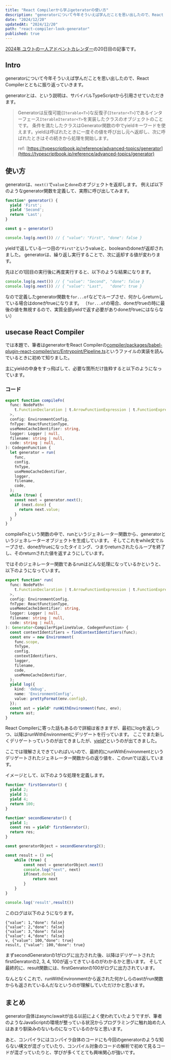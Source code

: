 ```yaml
---
title: "React Compilerから学ぶgeteratorの使い方"
description: "generatorについて今年そういえば学んだことを思い出したので、React Compilerとともに振り返っていきます。"
date: "2024/12/20"
updatedAt: "2024/12/20"
path: "react-compiler-look-generator"
published: true
---
```


[2024年 ユウトの一人アドベントカレンダー](https://adventar.org/calendars/9980)の20日目の記事です。

## Intro

generatorについて今年そういえば学んだことを思い出したので、React Compilerとともに振り返っていきます。

generatorとは、という説明は、サバイバルTypeScriptから引用させていただきます。

> Generatorは反復可能(`Iterable<T>`)な反復子(`Iterator<T>`)であるインターフェース`IterableIterator<T>`を実装したクラスのオブジェクトのことです。
条件を満たしたクラスはGenerator関数の中でyieldキーワードを使えます。yieldは呼ばれたときに一度その値を呼び出し元へ返却し、次に呼ばれたときはその続きから処理を開始します。
> 
> ref: [https://typescriptbook.jp/reference/advanced-topics/generator](https://typescriptbook.jp/reference/advanced-topics/generator)

## 使い方

generatorは、`next()`で`value`と`done`のオブジェクトを返却します。
例えば以下のようなgenerator関数を定義して、実際に呼び出してみます。

```js
function* generator() {
  yield 'First';
  yield 'Second';
  return 'Last';
}

const g = generator()

console.log(g.next()) // { "value": "First", "done": false }
```

yieldで返している一つ目の`"First"`というvalueと、booleanのdoneが返却されました。
generatorは、繰り返し実行することで、次に返却する値が変わります。

先ほどの1回目の実行後に再度実行すると、以下のような結果になります。

```js
console.log(g.next()) // { "value": "Second", "done": false }
console.log(g.next()) // { "value": "Last",   "done": true } 
```

なので定義したgenerator関数を`for...of`などでループさせ、何かしらreturnしている場合はdoneがtrueになります。
（`for...of`の場合、doneがtrueの時に最後の値を無視するので、実質全部yieldで返す必要がありdoneがtrueにはならない）

## usecase React Compiler

では本題で、筆者はgeneratorをReact Compilerの[compiler/packages/babel-plugin-react-compiler/src/Entrypoint/Pipeline.ts](https://github.com/facebook/react/blob/c80b336d23aa472b5e5910268138ac0447d6ae19/compiler/packages/babel-plugin-react-compiler/src/Entrypoint/Pipeline.ts#L115)というファイルの実装を読んでいるときに初めて知りました。

主にyieldの中身をすっ飛ばして、必要な箇所だけ抜粋すると以下のようになっています。

### コード

```ts
export function compileFn(
  func: NodePath<
    t.FunctionDeclaration | t.ArrowFunctionExpression | t.FunctionExpression
  >,
  config: EnvironmentConfig,
  fnType: ReactFunctionType,
  useMemoCacheIdentifier: string,
  logger: Logger | null,
  filename: string | null,
  code: string | null,
): CodegenFunction {
  let generator = run(
    func,
    config,
    fnType,
    useMemoCacheIdentifier,
    logger,
    filename,
    code,
  );
  while (true) {
    const next = generator.next();
    if (next.done) {
      return next.value;
    }
  }
}
```

compileFnという関数の中で、runというジェネレーター関数から、generatorというジェネレーターオブジェクトを生成しています。
そしてこれをwhile文でループさせ、doneがtrueになったタイミング、つまりreturnされたらループを終了し、そのreturnされた値を返すようにしています。

ではそのジェネレーター関数であるrunはどんな処理になっているかというと、以下のようになっています。

```ts
export function* run(
  func: NodePath<
    t.FunctionDeclaration | t.ArrowFunctionExpression | t.FunctionExpression
  >,
  config: EnvironmentConfig,
  fnType: ReactFunctionType,
  useMemoCacheIdentifier: string,
  logger: Logger | null,
  filename: string | null,
  code: string | null,
): Generator<CompilerPipelineValue, CodegenFunction> {
  const contextIdentifiers = findContextIdentifiers(func);
  const env = new Environment(
    func.scope,
    fnType,
    config,
    contextIdentifiers,
    logger,
    filename,
    code,
    useMemoCacheIdentifier,
  );
  yield log({
    kind: 'debug',
    name: 'EnvironmentConfig',
    value: prettyFormat(env.config),
  });
  const ast = yield* runWithEnvironment(func, env);
  return ast;
}
```

React Compilerに寄った話もあるので詳細は省きますが、最初にlogを返しつつ、以降はrunWithEnvironmentにデリゲートを行っています。
ここでまた新しくデリゲートっていうのが出てきましたが、[yield*](https://developer.mozilla.org/en-US/docs/Web/JavaScript/Reference/Operators/yield*)というのが出てきました。

ここでは理解さえできていればいいので、最終的にrunWithEnvironmentというデリゲートされたジェネレーター関数からの返り値を、このrunでは返しています。

イメージとして、以下のような処理を定義します。

```ts
function* firstGenrator() {
  yield 2;
  yield 3;
  yield 4;
  return 100;
}

function* secondGenerator() {
  yield 1;
  const res = yield* firstGenrator();
  return res;
}

const generatorObject = secondGeneratorg2();

const result = () =>{
    while (true) {
        const next = generatorObject.next()
        console.log("next", next)
        if(next.done){
            return next
        }
    }
}

console.log('result',result())
```

このログは以下のようになります。

```
{"value": 1,"done": false}
{"value": 2,"done": false}
{"value": 3,"done": false}
{"value": 4,"done": false}
v, {"value": 100,"done": true}
result, {"value": 100,"done": true}
```

まずsecondGeneratorの1がログに出力された後、以降はデリゲートされたfirstGenratorの2, 3, 4, 100が返ってきているのがわかるかと思います。
そして最終的に、result関数には、firstGenratorの100がログに出力されています。

なんとなくこれで、runWithEnvironmentから返された何かしらのastがrun関数からも返されているんだなというのが理解していただけかと思います。

## まとめ

generator自体はasync/awaitが出る以前によく使われていたようですが、筆者のようなJavaScriptの環境が整っている状況からプログラミングに触れ始めた人はあまり馴染みのないものになっているのかなと思います。

あと、コンパイラにはコンパイラ自体のコードにも今回のgeneratorのような知らない構文が混ざっていたり、コンパイル対象のコードの解析で初めて見るコードが混ざっていたりと、学びが多くてとても興味関心が強いです。